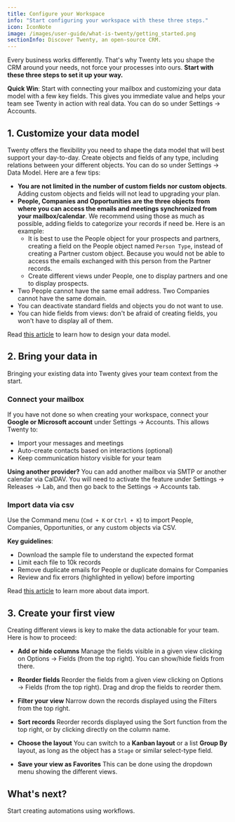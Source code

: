 ```yaml
---
title: Configure your Workspace
info: "Start configuring your workspace with these three steps."
icon: IconNote
image: /images/user-guide/what-is-twenty/getting_started.png
sectionInfo: Discover Twenty, an open-source CRM.
---
```


Every business works differently. That's why Twenty lets you shape the CRM around your needs, not force your processes into ours.
**Start with these three steps to set it up your way.**

**Quick Win**: Start with connecting your mailbox and customizing your data model with a few key fields. This gives you immediate value and helps your team see Twenty in action with real data. You can do so under Settings → Accounts.

## 1. Customize your data model
Twenty offers the flexibility you need to shape the data model that will best support your day-to-day.
Create objects and fields of any type, including relations between your different objects. You can do so under Settings → Data Model.
Here are a few tips:
- **You are not limited in the number of custom fields nor custom objects**. Adding custom objects and fields will not lead to upgrading your plan.
- **People, Companies and Opportunities are the three objects from where you can access the emails and meetings synchronized from your mailbox/calendar**. We recommend using those as much as possible, adding fields to categorize your records if need be. Here is an example:
  - It is best to use the People object for your prospects and partners, creating a field on the People object named ```Person Type```, instead of creating a Partner custom object. Because you would not be able to access the emails exchanged with this person from the Partner records.
  - Create different views under People, one to display partners and one to display prospects.
- Two People cannot have the same email address. Two Companies cannot have the same domain.
- You can deactivate standard fields and objects you do not want to use.
- You can hide fields from views: don't be afraid of creating fields, you won't have to display all of them.

Read [this article](https://twenty.com/user-guide/section/data-model/customize-your-data-model) to learn how to design your data model.

## 2. Bring your data in
Bringing your existing data into Twenty gives your team context from the start.

### Connect your mailbox
If you have not done so when creating your workspace, connect your **Google or Microsoft account** under Settings → Accounts. This allows Twenty to:
- Import your messages and meetings
- Auto-create contacts based on interactions (optional)
- Keep communication history visible for your team

**Using another provider?**
You can add another mailbox via SMTP or another calendar via CalDAV. You will need to activate the feature under Settings → Releases → Lab, and then go back to the Settings → Accounts tab.

### Import data via csv
Use the Command menu (```Cmd + K``` or ```Ctrl + K```) to import People, Companies, Opportunities, or any custom objects via CSV.

**Key guidelines**:
- Download the sample file to understand the expected format
- Limit each file to 10k records
- Remove duplicate emails for People or duplicate domains for Companies
- Review and fix errors (highlighted in yellow) before importing

Read [this article](/user-guide/section/getting-started/import-export-data) to learn more about data import.

## 3. Create your first view
Creating different views is key to make the data actionable for your team.
Here is how to proceed:
-  **Add or hide columns**
    Manage the fields visible in a given view clicking on Options  → Fields (from the top right). You can show/hide fields from there.

- **Reorder fields**
    Reorder the fields from a given view clicking on Options  → Fields (from the top right). Drag and drop the fields to reorder them.

- **Filter your view**
    Narrow down the records displayed using the Filters from the top right.

- **Sort records**
    Reorder records displayed using the Sort function from the top right, or by clicking directly on the column name.

-  **Choose the layout**
    You can switch to a **Kanban layout** or a list **Group By** layout, as long as the object has a `Stage` or similar select-type field.

- **Save your view as Favorites**
    This can be done using the dropdown menu showing the different views.


## What's next?
Start creating automations using <ArticleLink href="https://twenty.com/user-guide/section/workflows/getting-started-workflows">workflows</ArticleLink>.
<ArticleEditContent></ArticleEditContent>
